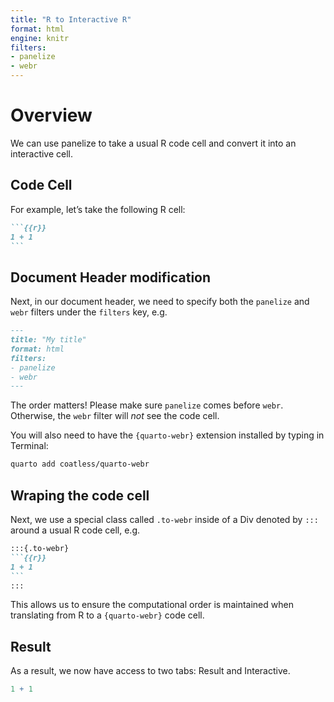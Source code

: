 ```yaml
---
title: "R to Interactive R"
format: html
engine: knitr
filters:
- panelize
- webr
---
```


# Overview

We can use panelize to take a usual R code cell and convert it into an interactive cell.

## Code Cell 

For example, let's take the following R cell:

````md
```{{r}}
1 + 1
```
````

## Document Header modification 

Next, in our document header, we need to specify both the `panelize` and `webr` filters under the `filters` key, e.g. 


````md
---
title: "My title"
format: html
filters:
- panelize
- webr
---
````

:::{.callout-important}
The order matters! Please make sure `panelize` comes before `webr`. Otherwise, the `webr` filter will _not_ see the code cell.
:::

You will also need to have the `{quarto-webr}` extension installed by typing in Terminal: 

````sh
quarto add coatless/quarto-webr
````

## Wraping the code cell 

Next, we use a special class called `.to-webr` inside of a Div denoted by `:::` around a usual R code cell, e.g. 

````md
:::{.to-webr}
```{{r}}
1 + 1
```
:::
````

This allows us to ensure the computational order is maintained when translating from R to a `{quarto-webr}` code cell.

## Result

As a result, we now have access to two tabs: Result and Interactive.

:::{.to-webr}
```r
1 + 1
```
:::

